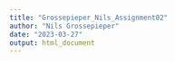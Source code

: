 ```yaml
---
title: "Grossepieper_Nils_Assignment02"
author: "Nils Grossepieper"
date: "2023-03-27"
output: html_document
---
```


